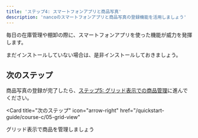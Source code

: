 ```yaml
---
title: 'ステップ4: スマートフォンアプリと商品写真'
description: 'nancoのスマートフォンアプリと商品写真の登録機能を活用しましょう'
---
```



毎日の在庫管理や棚卸の際に、スマートフォンアプリを使った機能が威力を発揮します。

まだインストールしていない場合は、是非インストールしておきましょう。

<SmartphoneAppDownload />

<PhotoRegistration />

## 次のステップ

商品写真の登録が完了したら、[ステップ5: グリッド表示での商品管理](/quickstart-guide/course-c/05-grid-view)に進んでください。

<Card
  title="次のステップ"
  icon="arrow-right"
  href="/quickstart-guide/course-c/05-grid-view"
>
  グリッド表示で商品を管理しましょう
</Card>

 
